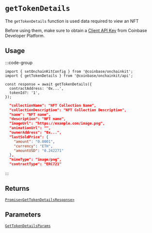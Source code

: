 # `getTokenDetails`

The `getTokenDetails` function is used data required to view an NFT

Before using them, make sure to obtain a [Client API Key](https://portal.cdp.coinbase.com/projects/project-id/api-keys/client-key) from Coinbase Developer Platform.

## Usage

:::code-group

```tsx twoslash [code]
import { setOnchainKitConfig } from '@coinbase/onchainkit';
import { getTokenDetails } from '@coinbase/onchainkit/api';

const response = await getTokenDetails({
  contractAddress: '0x...',
  tokenId?: '1',
});
```

```json [return value]
  "collectionName": "NFT Collection Name",
  "collectionDescription": "NFT Collection Description",
  "name": "NFT name",
  "description": "NFT name",
  "imageUrl": "https://example.com/image.png",
  "animationUrl": "",
  "ownerAddress": "0x...",
  "lastSoldPrice": {
    "amount": "0.0001",
    "currency": "ETH",
    "amountUSD": "0.242271"
  },
  "mimeType": "image/png",
  "contractType": "ERC721"
```

:::

## Returns

[`Promise<GetTokenDetailsResponse>`](/api/types#gettokendetailsresponse)

## Parameters

[`GetTokenDetailsParams`](/api/types#gettokendetailsparams)
